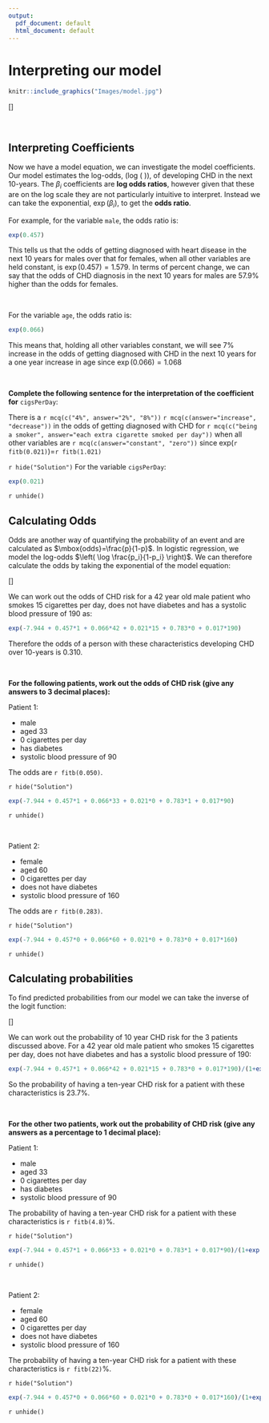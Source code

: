 ```yaml
---
output:
  pdf_document: default
  html_document: default
---
```

# Interpreting our model

```r
knitr::include_graphics("Images/model.jpg")
```

\[\boxed{\begin{align} log \left( \frac{p_i}{1-p_i} \right) &= -7.944 + 0.457 \text{ male} + 0.066 \text{ age} + 0.021 \text{ cigsPerDay}\\& \hspace{0.5cm}  + 0.783 \text{ diabetes} + 0.017 \text{ sysBP}\end{align}}\]

<br>

## Interpreting Coefficients

Now we have a model equation, we can investigate the model coefficients. Our model estimates the log-odds, \(log \left( \frac{p_i}{1-p_i} \right)\), of developing CHD in the next 10-years. 
The $\beta_i$ coefficients are **log odds ratios**, however given that these are on the log scale they are not particularly intuitive to interpret. Instead we can take the exponential, $\exp(\beta_i)$, to get the **odds ratio**.


For example, for the variable `male`, the odds ratio is:
```r
exp(0.457)
```
This tells us that the odds of getting diagnosed with heart disease in the next 10 years for males over that for females, when all other variables are held constant, is $\exp(0.457) = 1.579$. In terms of percent change, we can say that the odds of CHD diagnosis in the next 10 years for males are 57.9% higher than the odds for females.

<br>

For the variable `age`, the odds ratio is:
```r
exp(0.066)
```
This means that, holding all other variables constant, we will see 7% increase in the odds of getting diagnosed with CHD in the next 10 years for a one year increase in age since $\exp(0.066) = 1.068$

<br>

**Complete the following sentence for the interpretation of the coefficient for** `cigsPerDay`:

There is a `r mcq(c("4%", answer="2%", "8%"))` `r mcq(c(answer="increase", "decrease"))` in the odds of getting diagnosed with CHD for `r mcq(c("being a smoker", answer="each extra cigarette smoked per day"))`
 when all other variables are `r mcq(c(answer="constant", "zero"))` since exp(`r fitb(0.021)`)=`r fitb(1.021)`


`r hide("Solution")`
For the variable `cigsPerDay`:
```r
exp(0.021)
```
`r unhide()`


## Calculating Odds

Odds are another way of quantifying the probability of an event and are calculated as $\mbox{odds}=\frac{p}{1-p}$. In logistic regression, we model the log-odds $\left( \log \frac{p_i}{1-p_i} \right)$. We can therefore calculate the odds by taking the exponential of the model equation:

\[\boxed{ \begin{align} \frac{p_i}{1-p_i}&=exp(\beta_0+\beta_1x_{1i}+...+\beta_kx_{ki})\\ &= exp(-7.944 + 0.457 \text{ male} + 0.066 \text{ age} + 0.021 \text{ cigsPerDay} \\& \hspace{0.5cm}+ 0.783 \text{ diabetes} + 0.017 \text{ sysBP}) \end{align}}\]


We can work out the odds of CHD risk for a 42 year old male patient who smokes 15 cigarettes per day, does not have diabetes and has a systolic blood pressure of 190 as:
```r
exp(-7.944 + 0.457*1 + 0.066*42 + 0.021*15 + 0.783*0 + 0.017*190)
```
Therefore the odds of a person with these characteristics developing CHD over 10-years is 0.310.

<br>

**For the following patients, work out the odds of CHD risk (give any answers to 3 decimal places):**

Patient 1:

* male
* aged 33
* 0 cigarettes per day
* has diabetes
* systolic blood pressure of 90

The odds are `r fitb(0.050)`.

`r hide("Solution")`
```r
exp(-7.944 + 0.457*1 + 0.066*33 + 0.021*0 + 0.783*1 + 0.017*90)
```
`r unhide()`

<br>

Patient 2:

* female
* aged 60
* 0 cigarettes per day
* does not have diabetes
* systolic blood pressure of 160

The odds are `r fitb(0.283)`.

`r hide("Solution")`
```r
exp(-7.944 + 0.457*0 + 0.066*60 + 0.021*0 + 0.783*0 + 0.017*160)
```
`r unhide()`


## Calculating probabilities

To find predicted probabilities from our model we can take the inverse of the logit function:

<!-- \[\boxed{\begin{align} p_i&=\frac{exp(\beta_0+\beta_1x_{1i}+...+\beta_kx_{ki})}{1+exp(\beta_0+\beta_1x_{1i}+...+\beta_kx_{ki})}\\ &=\frac{exp(-7.944 + 0.457 \text{ male} + 0.066 \text{ age} + 0.021 \text{ cigsPerDay} + 0.783 \text{ diabetes} + 0.017 \text{ sysBP})}{1+exp(-7.944 + 0.457 \text{ male} + 0.066 \text{ age} + 0.021 \text{ cigsPerDay} + 0.783 \text{ diabetes} + 0.017 \text{ sysBP})} \end{align}}\] -->

\[\boxed{\begin{align} p_i&=\frac{exp(\beta_0+\beta_1x_{1i}+...+\beta_kx_{ki})}{1+exp(\beta_0+\beta_1x_{1i}+...+\beta_kx_{ki})}\\ &=\frac{exp(-7.944 + 0.457 \text{ male } + ... + 0.017 \text{ sysBP})}{1+exp(-7.944 + 0.457 \text{ male } + ... + 0.017 \text{ sysBP})} \end{align}}\]

We can work out the probability of 10 year CHD risk for the 3 patients discussed above. For a 42 year old male patient who smokes 15 cigarettes per day, does not have diabetes and has a systolic blood pressure of 190:
```r
exp(-7.944 + 0.457*1 + 0.066*42 + 0.021*15 + 0.783*0 + 0.017*190)/(1+exp(-7.944 + 0.457*1 + 0.066*42 + 0.021*15 + 0.783*0 + 0.017*190))
```
So the probability of having a ten-year CHD risk for a patient with these characteristics is 23.7%. 

<br>

**For the other two patients, work out the probability of CHD risk (give any answers as a percentage to 1 decimal place):**

Patient 1:

* male
* aged 33
* 0 cigarettes per day
* has diabetes
* systolic blood pressure of 90


The probability of having a ten-year CHD risk for a patient with these characteristics is `r fitb(4.8)`%. 


`r hide("Solution")`
```r
exp(-7.944 + 0.457*1 + 0.066*33 + 0.021*0 + 0.783*1 + 0.017*90)/(1+exp(-7.944 + 0.457*1 + 0.066*33 + 0.021*0 + 0.783*1 + 0.017*90))
```
`r unhide()`

<br>

Patient 2:

* female
* aged 60
* 0 cigarettes per day
* does not have diabetes
* systolic blood pressure of 160

The probability of having a ten-year CHD risk for a patient with these characteristics is `r fitb(22)`%. 

`r hide("Solution")`
```r
exp(-7.944 + 0.457*0 + 0.066*60 + 0.021*0 + 0.783*0 + 0.017*160)/(1+exp(-7.944 + 0.457*0 + 0.066*60 + 0.021*0 + 0.783*0 + 0.017*160))
```
`r unhide()`
